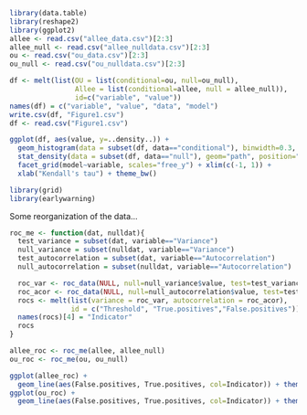 
```r
library(data.table)
library(reshape2)
library(ggplot2)
allee <- read.csv("allee_data.csv")[2:3]
allee_null <- read.csv("allee_nulldata.csv")[2:3]
ou <- read.csv("ou_data.csv")[2:3]
ou_null <- read.csv("ou_nulldata.csv")[2:3]

df <- melt(list(OU = list(conditional=ou, null=ou_null), 
                Allee = list(conditional=allee, null = allee_null)), 
                id=c("variable", "value"))
names(df) = c("variable", "value", "data", "model")
write.csv(df, "Figure1.csv")
df <- read.csv("Figure1.csv")
```


``` r
ggplot(df, aes(value, y=..density..)) + 
  geom_histogram(data = subset(df, data=="conditional"), binwidth=0.3, alpha=.5) +
  stat_density(data = subset(df, data=="null"), geom="path", position="identity", adjust=2) + 
  facet_grid(model~variable, scales="free_y") + xlim(c(-1, 1)) + 
  xlab("Kendall's tau") + theme_bw()
````



```r
library(grid)
library(earlywarning)
```


Some reorganization of the data...

```r
roc_me <- function(dat, nulldat){
  test_variance = subset(dat, variable=="Variance")
  null_variance = subset(nulldat, variable=="Variance")
  test_autocorrelation = subset(dat, variable=="Autocorrelation")
  null_autocorrelation = subset(nulldat, variable=="Autocorrelation")

  roc_var <- roc_data(NULL, null=null_variance$value, test=test_variance$value)
  roc_acor <- roc_data(NULL, null=null_autocorrelation$value, test=test_autocorrelation$value)
  rocs <- melt(list(variance = roc_var, autocorrelation = roc_acor), 
               id = c("Threshold", "True.positives","False.positives"))
  names(rocs)[4] = "Indicator"
  rocs
}

allee_roc <- roc_me(allee, allee_null)
ou_roc <- roc_me(ou, ou_null)
```

```r
ggplot(allee_roc) + 
  geom_line(aes(False.positives, True.positives, col=Indicator)) + theme_bw()
ggplot(ou_roc) + 
  geom_line(aes(False.positives, True.positives, col=Indicator)) + theme_bw()
```

